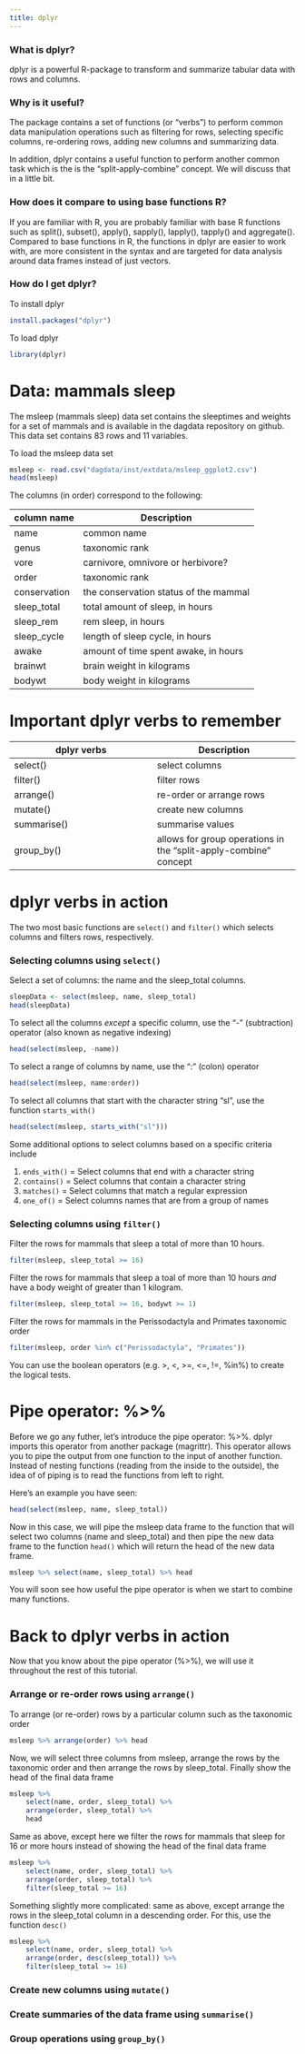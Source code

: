 ```yaml
---
title: dplyr
---
```


### What is dplyr?

dplyr is a powerful R-package to transform and summarize tabular data with
rows and columns. 

### Why is it useful?

The package contains a set of functions (or "verbs") to perform common data 
manipulation operations such as filtering for rows, selecting specific 
columns, re-ordering rows, adding new columns and summarizing data. 

In addition, dplyr contains a useful function to perform another common task 
which is the is the "split-apply-combine" concept.  We will discuss that in a
little bit. 

### How does it compare to using base functions R?

If you are familiar with R, you are probably familiar with base R functions
such as split(), subset(), apply(), sapply(), lapply(), tapply() and 
aggregate(). Compared to base functions in R, the functions in dplyr are easier 
to work with, are more consistent in the syntax and are targeted for 
data analysis around data frames instead of just vectors. 

### How do I get dplyr? 

To install dplyr

```r
install.packages("dplyr")
```

To load dplyr

```r
library(dplyr)
```

# Data: mammals sleep

The msleep (mammals sleep) data set contains the sleeptimes and weights for 
a set of mammals and is available in the dagdata repository on github. 
This data set contains 83 rows and 11 variables.  

To load the msleep data set

```r
msleep <- read.csv("dagdata/inst/extdata/msleep_ggplot2.csv")
head(msleep)
```

The columns (in order) correspond to the following: 

column name | Description
--- | ---
name | common name
genus | taxonomic rank
vore | carnivore, omnivore or herbivore?
order | taxonomic rank
conservation | the conservation status of the mammal
sleep\_total | total amount of sleep, in hours
sleep\_rem | rem sleep, in hours
sleep\_cycle | length of sleep cycle, in hours
awake | amount of time spent awake, in hours
brainwt | brain weight in kilograms
bodywt | body weight in kilograms


# Important dplyr verbs to remember

dplyr verbs | Description
--- | ---
select() | select columns 
filter() | filter rows
arrange() | re-order or arrange rows
mutate() | create new columns
summarise() | summarise values
group\_by() | allows for group operations in the "split-apply-combine" concept


# dplyr verbs in action

The two most basic functions are `select()` and `filter()` which selects 
columns and filters rows, respectively. 

### Selecting columns using `select()`

Select a set of columns: the name and the sleep\_total columns. 

```r
sleepData <- select(msleep, name, sleep_total)
head(sleepData)
```

To select all the columns *except* a specific column, use the "-" (subtraction)
operator (also known as negative indexing)

```r
head(select(msleep, -name))
```

To select a range of columns by name, use the ":" (colon) operator

```r
head(select(msleep, name:order))
```

To select all columns that start with the character string "sl", use the 
function `starts_with()`

```r
head(select(msleep, starts_with("sl")))
```

Some additional options to select columns based on a specific criteria include

1. `ends_with()` = Select columns that end with a character string
2. `contains()` = Select columns that contain a character string
3. `matches()` = Select columns that match a regular expression
4. `one_of()` = Select columns names that are from a group of names



### Selecting columns using `filter()`

Filter the rows for mammals that sleep a total of more than 10 hours. 

```r
filter(msleep, sleep_total >= 16)
```

Filter the rows for mammals that sleep a toal of more than 10 hours *and* have
a body weight of greater than 1 kilogram.

```r
filter(msleep, sleep_total >= 16, bodywt >= 1)
```

Filter the rows for mammals in the Perissodactyla and Primates taxonomic order
```r
filter(msleep, order %in% c("Perissodactyla", "Primates"))
```

You can use the boolean operators (e.g. >, <, >=, <=, !=, %in%) to create the 
logical tests. 



# Pipe operator: %>%

Before we go any futher, let's introduce the pipe operator: %>%. dplyr imports
this operator from another package (magrittr).  This operator
allows you to pipe the output from one function to the input of another
function.  Instead of nesting functions (reading from the inside to the 
outside), the idea of of piping is to read the functions from left to right. 

Here's an example you have seen: 
```r
head(select(msleep, name, sleep_total))
```

Now in this case, we will pipe the msleep data frame to the function that will 
select two columns (name and sleep\_total) and 
then pipe the new data frame to the function `head()` which will return the 
head of the new data frame. 
```r
msleep %>% select(name, sleep_total) %>% head
```

You will soon see how useful the pipe operator is when we start to combine many
functions.  


# Back to dplyr verbs in action

Now that you know about the pipe operator (%>%), we will use it throughout the 
rest of this tutorial. 


### Arrange or re-order rows using `arrange()`

To arrange (or re-order) rows by a particular column such as the taxonomic
order

```r
msleep %>% arrange(order) %>% head
```

Now, we will select three columns from msleep, arrange the rows by the 
taxonomic order and then arrange the rows by sleep\_total. Finally 
show the head of the final data frame
```r
msleep %>% 
    select(name, order, sleep_total) %>%
    arrange(order, sleep_total) %>% 
    head
```

Same as above, except here we filter the rows for mammals that sleep 
for 16 or more hours instead of showing the head of the final data frame

```r
msleep %>% 
    select(name, order, sleep_total) %>%
    arrange(order, sleep_total) %>% 
    filter(sleep_total >= 16)
```

Something slightly more complicated: same as above, except arrange the rows 
in the sleep\_total column in a descending order. For this, use the 
function `desc()`

```r
msleep %>% 
    select(name, order, sleep_total) %>%
    arrange(order, desc(sleep_total)) %>% 
    filter(sleep_total >= 16)
```


### Create new columns using `mutate()`

### Create summaries of the data frame using `summarise()`

### Group operations using `group_by()`

